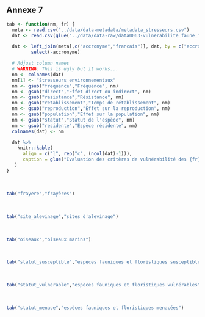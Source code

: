 ## Annexe 7 {-}

```r
tab <- function(nm, fr) {
  meta <- read.csv("../data/data-metadata/metadata_stresseurs.csv")
  dat <- read.csv(glue("../data/data-raw/data0063-vulnerabilite_faune_flore/vulnerabilite_{nm}.csv"))

  dat <- left_join(meta[,c("accronyme","francais")], dat, by = c("accronyme" = "categories")) %>%
         select(-accronyme)

  # Adjust column names
  # WARNING: This is ugly but it works...
  nm <- colnames(dat)
  nm[1] <- "Stresseurs environnementaux"
  nm <- gsub("frequence","Fréquence", nm)
  nm <- gsub("direct","Effet direct ou indirect", nm)
  nm <- gsub("resistance","Résistance", nm)
  nm <- gsub("retablissement","Temps de rétablissement", nm)
  nm <- gsub("reproduction","Effet sur la reproduction", nm)
  nm <- gsub("population","Effet sur la population", nm)
  nm <- gsub("statut","Statut de l'espèce", nm)
  nm <- gsub("residente","Espèce résidente", nm)
  colnames(dat) <- nm

  dat %>%
    knitr::kable(
      align = c("l", rep("c", (ncol(dat)-1))),
      caption = glue("Évaluation des critères de vulnérabilité des {fr} aux stresseurs environnementaux. Référez au tableau \\@ref(tab:vulnerabilitySpecies) pour plus de détails sur les critères.")
   )
}
```

<br/>

```r
tab("frayere","frayères")
```

<br/>

```r
tab("site_alevinage","sites d'alevinage")
```

<br/>

```r
tab("oiseaux","oiseaux marins")
```

<br/>

```r
tab("statut_susceptible","espèces fauniques et floristiques susceptibles")
```

<br/>

```r
tab("statut_vulnerable","espèces fauniques et floristiques vulnérables")
```

<br/>

```r
tab("statut_menace","espèces fauniques et floristiques menacées")
```

<br/>
